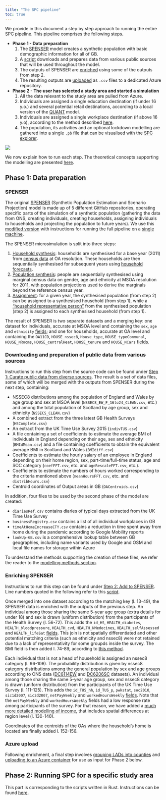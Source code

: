 ```yaml
---
title: "The SPC pipeline"
toc: true
---
```


We provide in this document a step by step approach to running the entire SPC pipeline. This pipeline comprises the following steps.

- **Phase 1 - Data preparation**
    1. The [SPENSER](https://github.com/alan-turing-institute/spc-hpc-pipeline) model creates a synthetic population with basic demographic information for all of GB.
    2. A [script](https://github.com/alan-turing-institute/uatk-spc/blob/main/scripts/data_prep/raw_to_prepared.R) downloads and prepares data from various public sources that will be used throughout the model.
    3. The outputs of SPENSER are [enriched](https://github.com/alan-turing-institute/uatk-spc/blob/main/scripts/data_prep/run_pipelineLAD.sh) using some of the outputs from step 2.
    4. The resulting outputs are [uploaded](https://github.com/alan-turing-institute/uatk-spc/tree/main/scripts/data_prep#step-3-merge-lads-to-counties-and-upload-to-azure) as `.csv` files to a dedicated Azure repository.

- **Phase 2 - The user has selected a study area and started a simulation**
    1. All the data relevant to the study area are pulled from Azure.
    2. Individuals are assigned a single education destination (if under 16 y.o.) and several potential retail destinations, according to a local version of the [QUANT](https://github.com/maptube/QUANT_RAMP) model.
    3. Individuals are assigned a single workplace destination (if above 16 y.o), according to the method described [here](https://alan-turing-institute.github.io/uatk-spc/modelling_methods.html#commuting-flows).
    4. The population, its activities and an optional lockdown modelling are gathered into a single `.pb` file that can be visualised with the [SPC explorer](https://alan-turing-institute.github.io/uatk-spc/app/).


![](img/SPC_Schema_full_new.png)

We now explain how to run each step. The theoretical concepts supporting the modelling are presented [here](understanding_modelling_methods.qmd).

## Phase 1: Data preparation

### SPENSER

The original [SPENSER](https://github.com/nismod/microsimulation) (Synthetic Population Estimation and Scenario Projection) model is made up of 5 different GitHub repositories, operating specific parts of the simulation of a synthetic population (gathering the data from ONS, creating individuals, creating households, assigning individuals to households and projecting the population to future years).
We use this [modified version](https://github.com/alan-turing-institute/spc-hpc-pipeline) with instructions for running the full pipeline on a [single machine](https://github.com/alan-turing-institute/spc-hpc-pipeline/blob/main/scripts/full_pipeline/README.md).

The SPENSER microsimulation is split into three steps:

1. [Household synthesis](https://github.com/alan-turing-institute/household_microsynth/tree/f10cb0db80cf9db886644413c0a971892e9a9164#overview): households are synthesised for a base year (2011) from [census data](https://github.com/alan-turing-institute/household_microsynth/tree/f10cb0db80cf9db886644413c0a971892e9a9164#input-data) at OA resolution. These households are then sequentially synthesised for subsequent years using [household forecasts](https://github.com/alan-turing-institute/microsimulation/tree/2373691bd0ff764db129e52ec78d71c58538d9af#static-microsimulation---households).
2. [Population synthesis](https://github.com/alan-turing-institute/microsimulation/tree/2373691bd0ff764db129e52ec78d71c58538d9af#static-microsimulation---population): people are sequentially synthesised using marginal census data on gender, age and ethnicity at MSOA resolution for 2011, with population projections used to derive the marginals beyond the reference census year.
3. [Assignment](https://github.com/alan-turing-institute/microsimulation/tree/2373691bd0ff764db129e52ec78d71c58538d9af#running-the-assignment-algorithm): for a given year, the synthesised population (from step 2) can be assigned to a synthesised household (from step 1), while a ["household representative person"](https://github.com/alan-turing-institute/microsimulation/tree/2373691bd0ff764db129e52ec78d71c58538d9af#methodology) from the synthesised population (step 2) is assigned to each synthesised household (from step 1).

The result of SPENSER is two separate datasets and a merging key: one dataset for individuals, accurate at MSOA level and containing the `sex`, `age` and `ethnicity` [fields](https://alan-turing-institute.github.io/uatk-spc/data_sources.html#pop_.csv.gz); and one for households, accurate at OA level and containing the `OA11CD`, `HOUSE_nssec8`, `House_type`, `HOUSE_typeCommunal`, `HOUSE_NRooms`, `HOUSE_centralHeat`, `HOUSE_tenure` and `HOUSE_NCars` [fields](https://alan-turing-institute.github.io/uatk-spc/data_sources.html#pop_.csv.gz).



### Downloading and preparation of public data from various sources

Instructions to run this step from the source code can be found under [Step 1: Curate public data from diverse sources](https://github.com/alan-turing-institute/uatk-spc/tree/main/scripts/data_prep).
The result is a set of data files, some of which will be merged with the outputs from SPENSER during the next step, containing:

- NSSEC8 distributions among the population of England and Wales by age group and sex at MSOA level (`NSSEC8_EW_F_16to24_CLEAN.csv`, etc.) and among the total population of Scotland by age group, sex and ethnicity (`NSSECS_CLEAN.csv`)
- A combined extract from the three latest GB Health Surveys (`HSComplete.csv`)
- An extract from the UK Time Use Survey 2015 (`indivTUS.csv`)
- A file containing a set of coefficients to estimate the average BMI of individuals in England depending on their age, sex and ethnicity (`BMIdMean.csv`) and a file containing coefficients to obtain the equivalent average BMI in Scotland and Wales (`BMIdiff.csv`)
- Coefficients to estimate the hourly salary of an employee in England depending on their home region, sex, part-time/full-time status, age and SOC category (`coefFFT.csv`, etc. and `ageRescaleFFT.csv`, etc.).
- Coefficients to estimate the numbers of hours worked corresponding to the criteria mentioned above (`meanHoursFFT.csv`, etc. and `distribHours.csv`)
- Centroid coordinates of Output areas in GB (`OACentroids.csv`)

In addition, four files to be used by the second phase of the model are created:

- `diariesRef.csv` contains diaries of typical days extracted from the UK Time Use Survey
- `businessRegistry.csv` contains a list of all individual workplaces in GB
- `timeAtHomeIncreaseCTY.csv` contains a reduction in time spent away from home during the pandemic according to Google Mobility reports 
- `lookUp-GB.csv` is a comprehensive lookup table between GB geographies, including name variants used by Google and OSM and local file names for storage within Azure

To understand the methods supporting the creation of these files, we refer the reader to the [modelling methods section](https://alan-turing-institute.github.io/uatk-spc/modelling_methods.html).

### Enriching SPENSER

Instructions to run this step can be found under [Step 2: Add to SPENSER](https://github.com/alan-turing-institute/uatk-spc/tree/main/scripts/data_prep).
Line numbers quoted in the following refer to this [script](https://github.com/alan-turing-institute/uatk-spc/blob/main/scripts/data_prep/SPC_pipelineLAD.R).

Once merged into one dataset according to the matching key (l. 13-49), the SPENSER data is enriched with the outputs of the previous step.
An individual among those sharing the same 5-year age group (extra details for under 18) and sex is drawn (uniform distribution) from the participants of the Health Survey (l. 56-72).
This adds the `id_HS`, `HEALTH_diabetes`, `HEALTH_bloodpressure`, `HEALTH_cvd`, `HEALTH_NMedecines`, `HEALTH_selfAssessed` and `HEALTH_lifeSat` [fields](https://alan-turing-institute.github.io/uatk-spc/data_sources.html#pop_.csv.gz).
This join is not spatially differentiated and other potential matching criteria (such as ethnicity and nssec8) were not retained due to a lack of representativity for some groupds inside the survey. The BMI field is then added l. 74-89, according to [this method](https://alan-turing-institute.github.io/uatk-spc/modelling_methods.html#bmi-estimation).

Each individual that is not a head of household is assigned an nssec8 category (l. 96-108).
The probability distribution is given by nssec8 category distributions among the general population by sex and age groups according to ONS data ([DC6114EW](https://www.nomisweb.co.uk/census/2011/dc6114ew) and [DC6206SC](https://www.nrscotland.gov.uk/news/2014/census-2011-release-3i) datasets).
An individual among those sharing the same 5-year age group, sex and nssec8 category is drawn (uniform distribution) from the participants of the UK Time Use Survey (l. 111-125).
This adds the `id_TUS_hh`, `id_TUS_p`, `pwkstat`, `soc2010`, `sic1d2007`, `sic2d2007`, `netPayWeekly` and `workedHoursWeekly` [fields](https://alan-turing-institute.github.io/uatk-spc/data_sources.html#pop_.csv.gz).
Note that the `netPayWeekly` and `workedHoursWeekly` fields had a low response rate among participants of the survey.
For that reason, we have added a [much more detailed modelling of income](https://alan-turing-institute.github.io/uatk-spc/modelling_methods.html#income-data), that includes spatial differences at region level (l. 130-140).

Coordinates of the centroids of the OAs where the household's home is located are finally added l. 152-156.

### Azure upload

Following enrichment, a final step involves [grouping LADs into counties](https://github.com/alan-turing-institute/uatk-spc/tree/main/scripts/data_prep#step-3-merge-lads-to-counties-and-upload-to-azure) and [uploading to an Azure container](https://github.com/alan-turing-institute/uatk-spc/blob/main/scripts/data_prep/upload_toAzure.sh) for use as input for Phase 2 below.


## Phase 2: Running SPC for a specific study area

This part is corresponding to the scripts written in Rust. Instructions can be found [here](https://alan-turing-institute.github.io/uatk-spc/custom_areas.html). 
